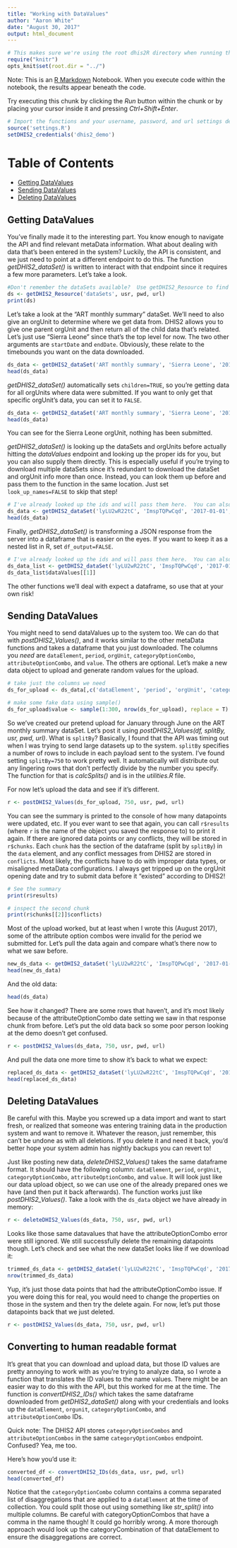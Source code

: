 ---
title: "Working with DataValues"
author: "Aaron White"
date: "August 30, 2017"
output: html_document
---


```{r "setup", include=FALSE}
# This makes sure we're using the root dhis2R directory when running the file
require("knitr")
opts_knit$set(root.dir = "../")
```

Note:
This is an [R Markdown](http://rmarkdown.rstudio.com) Notebook. When you execute code within the notebook, the results appear beneath the code. 

Try executing this chunk by clicking the *Run* button within the chunk or by placing your cursor inside it and pressing *Ctrl+Shift+Enter*. 

```{r}
# Import the functions and your username, password, and url settings defined in settings.R
source('settings.R') 
setDHIS2_credentials('dhis2_demo')
```

# Table of Contents
* [Getting DataValues](#getting-datavalues)
* [Sending DataValues](#sending-datavalues)
* [Deleting DataValues](#deleting-datavalues)

## Getting DataValues
You've finally made it to the interesting part.  You know enough to navigate the API and find relevant metaData information.  What about dealing with data that's been entered in the system?  Luckily, the API is consistent, and we just need to point at a different endpoint to do this.  The function *getDHIS2_dataSet()* is written to interact with that endpoint since it requires a few more parameters.  Let's take a look.  
```{r}
#Don't remember the dataSets available?  Use getDHIS2_Resource to find out what's there
ds <- getDHIS2_Resource('dataSets', usr, pwd, url)
print(ds)
```

Let's take a look at the "ART monthly summary" dataSet.  We'll need to also give an orgUnit to determine where we get data from.  DHIS2 allows you to give one parent orgUnit and then return all of the child data that's related.  Let's just use "Sierra Leone" since that's the top level for now. The two other arguments are `startDate` and `endDate`.  Obviously, these relate to the timebounds you want on the data downloaded.
```{r}
ds_data <- getDHIS2_dataSet('ART monthly summary', 'Sierra Leone', '2017-01-01', '2017-06-30', usr, pwd, url)
head(ds_data)
```

*getDHIS2_dataSet()* automatically sets `children=TRUE`, so you're getting data for all orgUnits where data were submitted.  If you want to only get that specific orgUnit's data, you can set it to `FALSE`.
```{r}
ds_data <- getDHIS2_dataSet('ART monthly summary', 'Sierra Leone', '2017-01-01', '2017-06-30', usr, pwd, url, children = FALSE)
head(ds_data)
```

You can see for the Sierra Leone orgUnit, nothing has been submitted.  

*getDHIS2_dataSet()* is looking up the dataSets and orgUnits before actually hitting the *dataValues* endpoint and looking up the proper ids for you, but you can also supply them directly.  This is especially useful if you're trying to download multiple dataSets since it's redundant to download the dataSet and orgUnit info more than once.  Instead, you can look them up before and pass them to the function in the same location.  Just set `look_up_names=FALSE` to skip that step!
```{r}
# I've already looked up the ids and will pass them here.  You can also script that process as well.
ds_data <- getDHIS2_dataSet('lyLU2wR22tC', 'ImspTQPwCqd', '2017-01-01', '2017-06-30', usr, pwd, url, lookup_names = FALSE)
head(ds_data)
```

Finally, *getDHIS2_dataSet()* is transforming a JSON response from the server into a dataframe that is easier on the eyes.  If you want to keep it as a nested list in R, set `df_output=FALSE`. 
```{r}
# I've already looked up the ids and will pass them here.  You can also script that process as well.
ds_data_list <- getDHIS2_dataSet('lyLU2wR22tC', 'ImspTQPwCqd', '2017-01-01', '2017-06-30', usr, pwd, url, lookup_names = FALSE, df_output = FALSE)
ds_data_list$dataValues[[1]]
```

The other functions we'll deal with expect a dataframe, so use that at your own risk!

## Sending DataValues
You might need to send dataValues up to the system too.  We can do that with *postDHIS2_Values()*, and it works similar to the other metaData functions and takes a dataframe that you just downloaded.  The columns you *need* are `dataElement`, `period`, `orgUnit`, `categoryOptionCombo`, `attributeOptionCombo`, and `value`. The others are optional. Let's make a new data object to upload and generate random values for the upload. 
```{r}
# take just the columns we need
ds_for_upload <- ds_data[,c('dataElement', 'period', 'orgUnit', 'categoryOptionCombo', 'attributeOptionCombo', 'value')]

# make some fake data using sample()
ds_for_upload$value <- sample(1:300, nrow(ds_for_upload), replace = T)
```

So we've created our pretend upload for January through June on the ART monthly summary dataSet.  Let's post it using *postDHIS2_Values(df, splitBy, usr, pwd, url)*.  What is `splitBy`?  Basically, I found that the API was timing out when I was trying to send large datasets up to the system.  `splitBy` specifies a number of rows to include in each payload sent to the system.  I've found setting `splitBy=750` to work pretty well.  It automatically will distribute out any lingering rows that don't perfectly divide by the number you specify. The function for that is *calcSplits()* and is in the *utilities.R* file. 

For now let's upload the data and see if it's different. 
```{r}
r <- postDHIS2_Values(ds_for_upload, 750, usr, pwd, url)
```

You can see the summary is printed to the console of how many datapoints were updated, etc.  If you ever want to see that again, you can call `r$results` (where `r` is the name of the object you saved the response to) to print it again.  If there are ignored data points or any conflicts, they will be stored in `r$chunks`.  Each `chunk` has the section of the dataframe (split by `splitBy`) in the `data` element, and any conflict messages from DHIS2 are stored in `conflicts`.  Most likely, the conflicts have to do with improper data types, or misaligned metaData configurations.  I always get tripped up on the orgUnit opening date and try to submit data before it "existed" according to DHIS2!
```{r}
# See the summary
print(r$results)

# inspect the second chunk
print(r$chunks[[2]]$conflicts)
```

Most of the upload worked, but at least when I wrote this (August 2017), some of the attribute option combos were invalid for the period we submitted for.  Let's pull the data again and compare what's there now to what we saw before. 
```{r}
new_ds_data <- getDHIS2_dataSet('lyLU2wR22tC', 'ImspTQPwCqd', '2017-01-01', '2017-06-30', usr, pwd, url, lookup_names = FALSE)
head(new_ds_data)
```

And the old data:
```{r}
head(ds_data)
```

See how it changed?  There are some rows that haven't, and it's most likely because of the attributeOptionCombo date setting we saw in that response chunk from before.  Let's put the old data back so some poor person looking at the demo doesn't get confused. 
```{r}
r <- postDHIS2_Values(ds_data, 750, usr, pwd, url)
```

And pull the data one more time to show it's back to what we expect:
```{r}
replaced_ds_data <- getDHIS2_dataSet('lyLU2wR22tC', 'ImspTQPwCqd', '2017-01-01', '2017-06-30', usr, pwd, url, lookup_names = FALSE)
head(replaced_ds_data)
```

## Deleting DataValues
Be careful with this.  Maybe you screwed up a data import and want to start fresh, or realized that someone was entering training data in the production system and want to remove it.  Whatever the reason, just remember, this can't be undone as with all deletions.  If you delete it and need it back, you'd better hope your system admin has nightly backups you can revert to! 

Just like posting new data, *deleteDHIS2_Values()* takes the same dataframe format.  It should have the following column: `dataElement`, `period`, `orgUnit`, `categoryOptionCombo`, `attributeOptionCombo`, and `value`.  It will look just like our data upload object, so we can use one of the already prepared ones we have (and then put it back afterwards). The function works just like *postDHIS2_Values()*.  Take a look with the `ds_data` object we have already in memory:
```{r}
r <- deleteDHIS2_Values(ds_data, 750, usr, pwd, url)
```

Looks like those same datavalues that have the attributeOptionCombo error were still ignored.  We still successfully delete the remaining datapoints though. Let's check and see what the new dataSet looks like if we download it:
```{r}
trimmed_ds_data <- getDHIS2_dataSet('lyLU2wR22tC', 'ImspTQPwCqd', '2017-01-01', '2017-06-30', usr, pwd, url, lookup_names = FALSE)
nrow(trimmed_ds_data)
```

Yup, it's just those data points that had the attributeOptionCombo issue.  If you were doing this for real, you would need to change the properties on those in the system and then try the delete again. For now, let's put those datapoints back that we just deleted. 
```{r}
r <- postDHIS2_Values(ds_data, 750, usr, pwd, url)
```

## Converting to human readable format
It's great that you can download and upload data, but those ID values are pretty annoying to work with as you're trying to analyze data, so I wrote a function that translates the ID values to the name values.  There might be an easier way to do this with the API, but this worked for me at the time. The function is *convertDHIS2_IDs()* which takes the same dataframe downloaded from *getDHIS2_dataSet()* along with your credentials and looks up the `dataElement`, `orgunit`, `categoryOptionCombo`, and `attributeOptionCombo` IDs.  

Quick note: The DHIS2 API stores `categoryOptionCombos` and `attributeOptionCombos` in the same `categoryOptionCombos` endpoint.  Confused?  Yea, me too.  

Here's how you'd use it:
```{r}
converted_df <- convertDHIS2_IDs(ds_data, usr, pwd, url)
head(converted_df)
```

Notice that the `categoryOptionCombo` column contains a comma separated list of disaggregations that are applied to a `dataElement` at the time of collection.  You could split those out using something like *str_split()* into multiple columns.  Be careful with categoryOptionCombos that have a comma in the name though!  It could go horribly wrong.  A more thorough approach would look up the categoryCombination of that dataElement to ensure the disaggregations are correct. 




